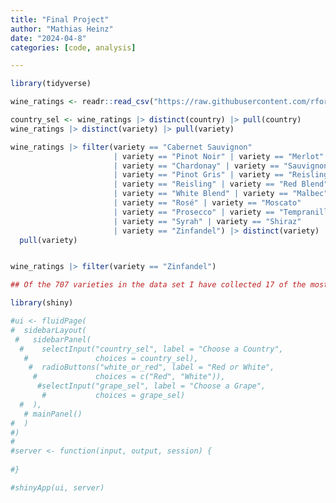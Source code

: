 ```yaml
---
title: "Final Project"
author: "Mathias Heinz"
date: "2024-04-8"
categories: [code, analysis]

---
```

```r
library(tidyverse)

wine_ratings <- readr::read_csv("https://raw.githubusercontent.com/rfordatascience/tidytuesday/master/data/2019/2019-05-28/winemag-data-130k-v2.csv")


```

```r
country_sel <- wine_ratings |> distinct(country) |> pull(country)
wine_ratings |> distinct(variety) |> pull(variety)

wine_ratings |> filter(variety == "Cabernet Sauvignon" 
                       | variety == "Pinot Noir" | variety == "Merlot" 
                       | variety == "Chardonay" | variety == "Sauvignon Blanc"
                       | variety == "Pinot Gris" | variety == "Reisling"
                       | variety == "Reisling" | variety == "Red Blend"
                       | variety == "White Blend" | variety == "Malbec"
                       | variety == "Rosé" | variety == "Moscato"
                       | variety == "Prosecco" | variety == "Tempranillo"
                       | variety == "Syrah" | variety == "Shiraz"
                       | variety == "Zinfandel") |> distinct(variety) |>
  pull(variety)


wine_ratings |> filter(variety == "Zinfandel")

## Of the 707 varieties in the data set I have collected 17 of the most popular grape varieties, leaving me with almost 60,000 observations.
```



```r
library(shiny)

#ui <- fluidPage(
#  sidebarLayout(
 #   sidebarPanel(
  #    selectInput("country_sel", label = "Choose a Country", 
   #               choices = country_sel),
    #  radioButtons("white_or_red", label = "Red or White",
     #             choices = c("Red", "White")),
      #selectInput("grape_sel", label = "Choose a Grape",
       #           choices = grape_sel)
  #  ),
   # mainPanel()
#  )
#)
#
#server <- function(input, output, session) {
  
#}

#shinyApp(ui, server)
```

